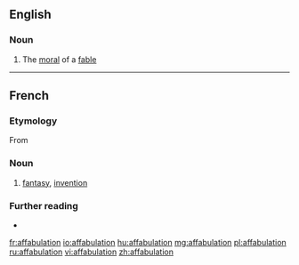 ==English==

===Noun===
{{en-noun}}

# {{lb|en|obsolete}} The [[moral]] of a [[fable]]

----

==French==

===Etymology===
From {{suffix|affabuler|tion|lang=fr}}

===Noun===
{{fr-noun|f}}
# [[fantasy]], [[invention]]

===Further reading===
* {{R:TLFi}}

[[fr:affabulation]]
[[io:affabulation]]
[[hu:affabulation]]
[[mg:affabulation]]
[[pl:affabulation]]
[[ru:affabulation]]
[[vi:affabulation]]
[[zh:affabulation]]